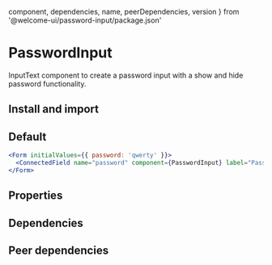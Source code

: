 
  component,
  dependencies,
  name,
  peerDependencies,
  version
} from '@welcome-ui/password-input/package.json'

# PasswordInput

<tagversion version={version} name={name} component={component} />

InputText component to create a password input with a show and hide password functionality.

## Install and import

<usage component={component} name={name} peerDependencies={peerDependencies} />

## Default

```jsx
<Form initialValues={{ password: 'qwerty' }}>
  <ConnectedField name="password" component={PasswordInput} label="Password" required />
</Form>
```

## Properties

<props propTypes={props.propTypes.PasswordInput} />

## Dependencies

<dependencies dependencies={dependencies} />

## Peer dependencies

<dependencies dependencies={peerDependencies} />
